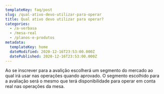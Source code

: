```yaml
---
templateKey: faq/post
slug: /qual-ativo-devo-utilizar-para-operar
title: Qual ativo devo utilizar para operar?
categories:
  - /a-verbasa
  - /mesa-real
  - /planos-e-produtos
metadata:
  templateKey: home
  dateModified: 2020-12-16T23:53:00.000Z
  datePublished: 2020-12-16T23:53:00.000Z
---
```


Ao se inscrever para a avalição escolherá um segmento do mercado ao qual irá usar nas operações quando aprovado. O segmento escolhido para a avaliação será o mesmo que terá disponibilidade para operar em conta real nas operações da mesa.
